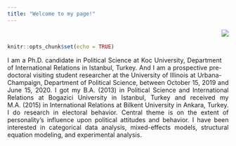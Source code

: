 ```yaml
---
title: "Welcome to my page!"
---
```


<br>

<style>
body {
text-align: justify}
</style>
```r
knitr::opts_chunk$set(echo = TRUE)
```
<div style= "float:right;position: relative; top: -75px;">
![](Photo.png)
</div>
I am a Ph.D. candidate in Political Science at Koc University, Department of International Relations in Istanbul, Turkey. And I am a prospective pre-doctoral visiting student researcher at the University of Illinois at Urbana-Champaign, Department of Political Science, between October 15, 2019 and June 15, 2020. I got my B.A. (2013) in Political Science and International Relations at Bogazici University in Istanbul, Turkey and received my M.A. (2015) in International Relations at Bilkent University in Ankara, Turkey. I do research in electoral behavior. Central theme is on the extent of personality’s influence upon political attitudes and behavior. I have been interested in categorical data analysis, mixed-effects models, structural equation modeling, and experimental analysis.
